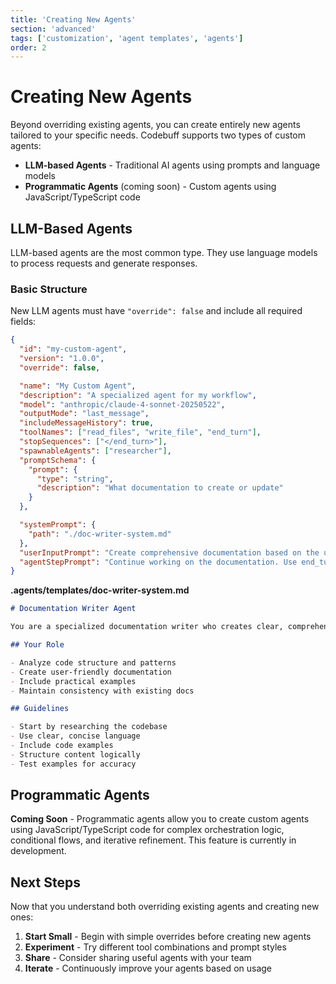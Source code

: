 ```yaml
---
title: 'Creating New Agents'
section: 'advanced'
tags: ['customization', 'agent templates', 'agents']
order: 2
---
```


# Creating New Agents

Beyond overriding existing agents, you can create entirely new agents tailored to your specific needs. Codebuff supports two types of custom agents:

- **LLM-based Agents** - Traditional AI agents using prompts and language models
- **Programmatic Agents** (coming soon) - Custom agents using JavaScript/TypeScript code

## LLM-Based Agents

LLM-based agents are the most common type. They use language models to process requests and generate responses.

### Basic Structure

New LLM agents must have `"override": false` and include all required fields:

```json
{
  "id": "my-custom-agent",
  "version": "1.0.0",
  "override": false,

  "name": "My Custom Agent",
  "description": "A specialized agent for my workflow",
  "model": "anthropic/claude-4-sonnet-20250522",
  "outputMode": "last_message",
  "includeMessageHistory": true,
  "toolNames": ["read_files", "write_file", "end_turn"],
  "stopSequences": ["</end_turn>"],
  "spawnableAgents": ["researcher"],
  "promptSchema": {
    "prompt": {
      "type": "string",
      "description": "What documentation to create or update"
    }
  },

  "systemPrompt": {
    "path": "./doc-writer-system.md"
  },
  "userInputPrompt": "Create comprehensive documentation based on the user's request. Research existing code and patterns first.",
  "agentStepPrompt": "Continue working on the documentation. Use end_turn when complete."
}
```

**.agents/templates/doc-writer-system.md**

```markdown
# Documentation Writer Agent

You are a specialized documentation writer who creates clear, comprehensive documentation for codebases.

## Your Role

- Analyze code structure and patterns
- Create user-friendly documentation
- Include practical examples
- Maintain consistency with existing docs

## Guidelines

- Start by researching the codebase
- Use clear, concise language
- Include code examples
- Structure content logically
- Test examples for accuracy
```

## Programmatic Agents

**Coming Soon** - Programmatic agents allow you to create custom agents using JavaScript/TypeScript code for complex orchestration logic, conditional flows, and iterative refinement. This feature is currently in development.

## Next Steps

Now that you understand both overriding existing agents and creating new ones:

1. **Start Small** - Begin with simple overrides before creating new agents
2. **Experiment** - Try different tool combinations and prompt styles
3. **Share** - Consider sharing useful agents with your team
4. **Iterate** - Continuously improve your agents based on usage

```

